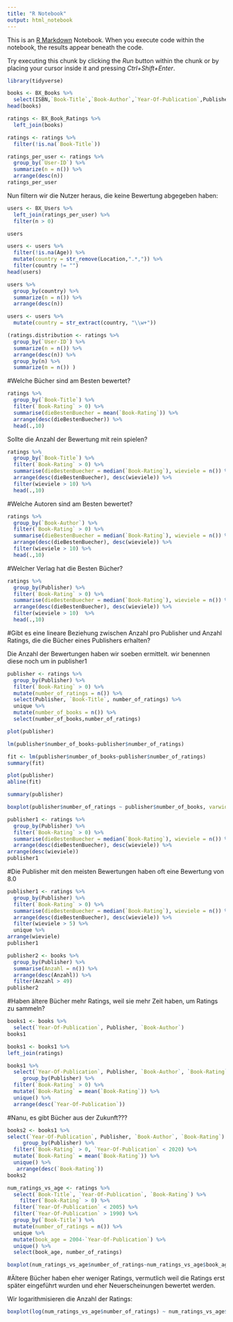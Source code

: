 ```yaml
---
title: "R Notebook"
output: html_notebook
---
```


This is an [R Markdown](http://rmarkdown.rstudio.com) Notebook. When you execute code within the notebook, the results appear beneath the code. 

Try executing this chunk by clicking the *Run* button within the chunk or by placing your cursor inside it and pressing *Ctrl+Shift+Enter*. 

```r
library(tidyverse)
```


```r
books <- BX_Books %>%
  select(ISBN,`Book-Title`,`Book-Author`,`Year-Of-Publication`,Publisher)
head(books)
```

```r
ratings <- BX_Book_Ratings %>%
  left_join(books)
```



```r
ratings <- ratings %>%
  filter(!is.na(`Book-Title`))
```


```r
ratings_per_user <- ratings %>%
  group_by(`User-ID`) %>%
  summarize(n = n()) %>%
  arrange(desc(n))
ratings_per_user
```

Nun filtern wir die Nutzer heraus, die keine Bewertung abgegeben haben:

```r
users <- BX_Users %>%
  left_join(ratings_per_user) %>%
  filter(n > 0)
```
```r
users
```

```r
users <- users %>%
  filter(!is.na(Age)) %>%
  mutate(country = str_remove(Location,".*,")) %>%
  filter(country != "")
head(users)
```

```r
users %>%
  group_by(country) %>%
  summarize(n = n()) %>%
  arrange(desc(n))
```

```r
users <- users %>%
  mutate(country = str_extract(country, "\\w+"))
```

```r
(ratings.distribution <- ratings %>%
  group_by(`User-ID`) %>%
  summarize(n = n()) %>%
  arrange(desc(n)) %>%
  group_by(n) %>%
  summarize(m = n()) )
```

#Welche Bücher sind am Besten bewertet?


```r
ratings %>%
  group_by(`Book-Title`) %>%
  filter(`Book-Rating` > 0) %>%
  summarise(dieBestenBuecher = mean(`Book-Rating`)) %>%
  arrange(desc(dieBestenBuecher)) %>%
  head(.,10)
```

Sollte die Anzahl der Bewertung mit rein spielen?

```r
ratings %>%
  group_by(`Book-Title`) %>%
  filter(`Book-Rating` > 0) %>%
  summarise(dieBestenBuecher = median(`Book-Rating`), wieviele = n()) %>%
  arrange(desc(dieBestenBuecher), desc(wieviele)) %>%
  filter(wieviele > 10) %>%
  head(.,10)
```

#Welche Autoren sind am Besten bewertet?

```r
ratings %>%
  group_by(`Book-Author`) %>%
  filter(`Book-Rating` > 0) %>%
  summarise(dieBestenBuecher = median(`Book-Rating`), wieviele = n()) %>%
  arrange(desc(dieBestenBuecher), desc(wieviele)) %>%
  filter(wieviele > 10) %>%
  head(.,10)
```


#Welcher Verlag hat die Besten Bücher?

```r
ratings %>%
  group_by(Publisher) %>%
  filter(`Book-Rating` > 0) %>%
  summarise(dieBestenBuecher = median(`Book-Rating`), wieviele = n()) %>%
  arrange(desc(dieBestenBuecher), desc(wieviele)) %>%
  filter(wieviele > 10)  %>%
  head(.,10)
```



#Gibt es eine lineare Beziehung zwischen Anzahl pro Publisher und Anzahl Ratings, die die Bücher eines Publishers erhalten?

Die Anzahl der Bewertungen haben wir soeben ermittelt. wir benennen diese noch um in publisher1


```r
publisher <- ratings %>%
  group_by(Publisher) %>%
  filter(`Book-Rating` > 0) %>%
  mutate(number_of_ratings = n()) %>%
  select(Publisher, `Book-Title`, number_of_ratings) %>%
  unique %>%
  mutate(number_of_books = n()) %>%
  select(number_of_books,number_of_ratings)
```
```r
plot(publisher)
```



```r
lm(publisher$number_of_books~publisher$number_of_ratings)
```

```r
fit <- lm(publisher$number_of_books~publisher$number_of_ratings)
summary(fit)
```


```r
plot(publisher)
abline(fit)
```


```r
summary(publisher)
```

```r
boxplot(publisher$number_of_ratings ~ publisher$number_of_books, varwidth = TRUE)
```

```r
publisher1 <- ratings %>%
  group_by(Publisher) %>%
  filter(`Book-Rating` > 0) %>%
  summarise(dieBestenBuecher = median(`Book-Rating`), wieviele = n()) %>%
  arrange(desc(dieBestenBuecher), desc(wieviele)) %>%
arrange(desc(wieviele))
publisher1
```


#Die Publisher mit den meisten Bewertungen haben oft eine Bewertung von 8.0


```r
publisher1 <- ratings %>%
  group_by(Publisher) %>%
  filter(`Book-Rating` > 0) %>%
  summarise(dieBestenBuecher = median(`Book-Rating`), wieviele = n()) %>%
  arrange(desc(dieBestenBuecher), desc(wieviele)) %>%
  filter(wieviele > 5) %>%
  unique %>%
arrange(wieviele)
publisher1
```


```r
publisher2 <- books %>%
  group_by(Publisher) %>%
  summarise(Anzahl = n()) %>%
  arrange(desc(Anzahl)) %>%
  filter(Anzahl > 49)
publisher2
```


#Haben ältere Bücher mehr Ratings, weil sie mehr Zeit haben, um Ratings zu sammeln?

```r
books1 <- books %>%
  select(`Year-Of-Publication`, Publisher, `Book-Author`)
books1
```
```r
books1 <- books1 %>%
left_join(ratings)
```

```r
books1 %>%
  select(`Year-Of-Publication`, Publisher, `Book-Author`, `Book-Rating`) %>%
     group_by(Publisher) %>%
  filter(`Book-Rating` > 0) %>%
  mutate(`Book-Rating` = mean(`Book-Rating`)) %>%
  unique() %>%
  arrange(desc(`Year-Of-Publication`))
```

#Nanu, es gibt Bücher aus der Zukunft???

```r
books2 <- books1 %>%
select(`Year-Of-Publication`, Publisher, `Book-Author`, `Book-Rating`) %>%
     group_by(Publisher) %>%
  filter(`Book-Rating` > 0, `Year-Of-Publication` < 2020) %>%
  mutate(`Book-Rating` = mean(`Book-Rating`)) %>%
  unique() %>%
   arrange(desc(`Book-Rating`))
books2
```

```r
num_ratings_vs_age <- ratings %>%
  select(`Book-Title`, `Year-Of-Publication`, `Book-Rating`) %>%
    filter(`Book-Rating` > 0) %>%
  filter(`Year-Of-Publication` < 2005) %>%
  filter(`Year-Of-Publication` > 1990) %>%
  group_by(`Book-Title`) %>%
  mutate(number_of_ratings = n()) %>%
  unique %>%
  mutate(book_age = 2004-`Year-Of-Publication`) %>%
  unique() %>%
  select(book_age, number_of_ratings)
```



```r
boxplot(num_ratings_vs_age$number_of_ratings~num_ratings_vs_age$book_age)
```
#Ältere Bücher haben eher weniger Ratings, vermutlich weil die Ratings erst später eingeführt wurden und eher Neuerscheinungen bewertet werden.



Wir logarithmisieren die Anzahl der Ratings:

```r
boxplot(log(num_ratings_vs_age$number_of_ratings) ~ num_ratings_vs_age$book_age, varwidt = TRUE, xlab = "Alter der Bücher", ylab = "Log Anzahl der Ratings")
```






















































